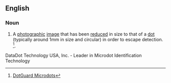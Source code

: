 ==English==
{{wikipedia}}

===Noun===
{{en-noun}}

# A [[photographic]] [[image]] that has been [[reduce]]d in size to that of a [[dot]] (typically around 1mm in size and circular) in order to escape detection. <ref name=microdots>[http://www.micro-dots.org/ DotGuard Microdots]</ref>.

DataDot Technology USA, Inc. - Leader in Microdot Identification Technology